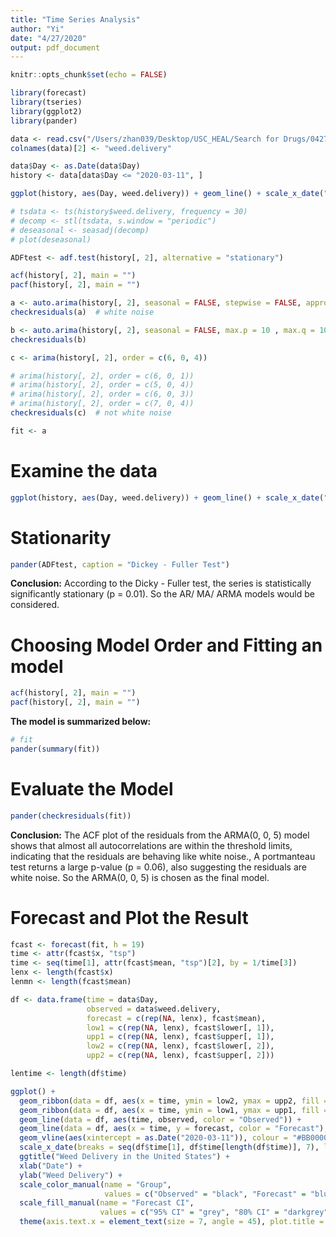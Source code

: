 ```yaml
---
title: "Time Series Analysis"
author: "Yi"
date: "4/27/2020"
output: pdf_document
---
```


```r
knitr::opts_chunk$set(echo = FALSE)
```

```r
library(forecast)
library(tseries)
library(ggplot2)
library(pander)
```

```r
data <- read.csv("/Users/zhan039/Desktop/USC_HEAL/Search for Drugs/04272020/United States.csv", header = T, skip = 2)
colnames(data)[2] <- "weed.delivery"
```

```r
data$Day <- as.Date(data$Day)
history <- data[data$Day <= "2020-03-11", ]

ggplot(history, aes(Day, weed.delivery)) + geom_line() + scale_x_date("Date") + ylab("Daily weed delivery") 

# tsdata <- ts(history$weed.delivery, frequency = 30)
# decomp <- stl(tsdata, s.window = "periodic")
# deseasonal <- seasadj(decomp)
# plot(deseasonal)

ADFtest <- adf.test(history[, 2], alternative = "stationary")

acf(history[, 2], main = "")
pacf(history[, 2], main = "")

a <- auto.arima(history[, 2], seasonal = FALSE, stepwise = FALSE, approximation = FALSE)  # 0 0 5
checkresiduals(a)  # white noise

b <- auto.arima(history[, 2], seasonal = FALSE, max.p = 10 , max.q = 10, stepwise = FALSE, approximation = FALSE)  # 0 0 5; same as a
checkresiduals(b) 

c <- arima(history[, 2], order = c(6, 0, 4))

# arima(history[, 2], order = c(6, 0, 1))
# arima(history[, 2], order = c(5, 0, 4))
# arima(history[, 2], order = c(6, 0, 3))
# arima(history[, 2], order = c(7, 0, 4))
checkresiduals(c)  # not white noise

fit <- a
```

# Examine the data
```r
ggplot(history, aes(Day, weed.delivery)) + geom_line() + scale_x_date("Month") + ylab("Daily weed delivery") 
```

# Stationarity
```r
pander(ADFtest, caption = "Dickey - Fuller Test")
```

**Conclusion:** According to the Dicky - Fuller test, the series is statistically significantly stationary (p = 0.01). So the AR/ MA/ ARMA models would be considered.

# Choosing Model Order and Fitting an model
```r
acf(history[, 2], main = "")
pacf(history[, 2], main = "")
```

**The model is summarized below:**  


```r
# fit
pander(summary(fit))

```

# Evaluate the Model
```r
pander(checkresiduals(fit))
```

**Conclusion:** The ACF plot of the residuals from the ARMA(0, 0, 5) model shows that almost all autocorrelations are within the threshold limits, indicating that the residuals are behaving like white noise., A portmanteau test returns a large p-value (p = 0.06), also suggesting the residuals are white noise. So the ARMA(0, 0, 5) is chosen as the final model.

# Forecast and Plot the Result
```r
fcast <- forecast(fit, h = 19)
time <- attr(fcast$x, "tsp")
time <- seq(time[1], attr(fcast$mean, "tsp")[2], by = 1/time[3])
lenx <- length(fcast$x)
lenmn <- length(fcast$mean)

df <- data.frame(time = data$Day,
                 observed = data$weed.delivery,
                 forecast = c(rep(NA, lenx), fcast$mean),
                 low1 = c(rep(NA, lenx), fcast$lower[, 1]),
                 upp1 = c(rep(NA, lenx), fcast$upper[, 1]),
                 low2 = c(rep(NA, lenx), fcast$lower[, 2]),
                 upp2 = c(rep(NA, lenx), fcast$upper[, 2]))

lentime <- length(df$time)
```

```r
ggplot() + 
  geom_ribbon(data = df, aes(x = time, ymin = low2, ymax = upp2, fill = "95% CI"), alpha = 0.5, na.rm = T) +
  geom_ribbon(data = df, aes(x = time, ymin = low1, ymax = upp1, fill = "80% CI"), alpha = 0.8, na.rm = T) + 
  geom_line(data = df, aes(time, observed, color = "Observed")) +
  geom_line(data = df, aes(x = time, y = forecast, color = "Forecast"), na.rm = T) +
  geom_vline(aes(xintercept = as.Date("2020-03-11")), colour = "#BB0000", linetype = "dashed") +
  scale_x_date(breaks = seq(df$time[1], df$time[length(df$time)], 7), labels = seq(df$time[1], df$time[length(df$time)], 7)) +
  ggtitle("Weed Delivery in the United States") +
  xlab("Date") + 
  ylab("Weed Delivery") +
  scale_color_manual(name = "Group",
                     values = c("Observed" = "black", "Forecast" = "blue")) +
  scale_fill_manual(name = "Forecast CI",
                    values = c("95% CI" = "grey", "80% CI" = "darkgrey")) +
  theme(axis.text.x = element_text(size = 7, angle = 45), plot.title = element_text(hjust = 0.5, size = 20, face = "bold"), legend.title = element_text(size = 8, face = "bold"), legend.text = element_text(size = 7), legend.position = c(0.5, 0.9), legend.direction = "horizontal", legend.box = "vertical", legend.box.just = "top", legend.key.size = unit(5, "pt"), legend.key = element_rect(fill = "white"))  

 

```

